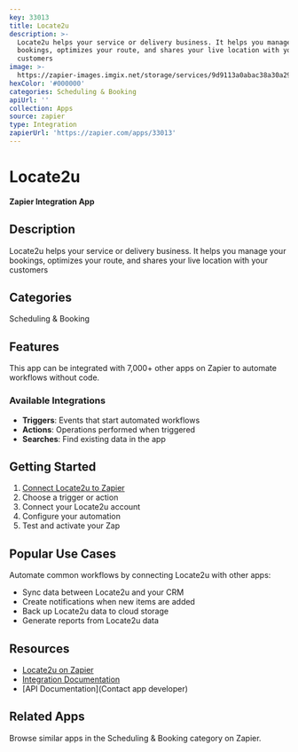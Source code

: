 ```yaml
---
key: 33013
title: Locate2u
description: >-
  Locate2u helps your service or delivery business. It helps you manage your
  bookings, optimizes your route, and shares your live location with your
  customers
image: >-
  https://zapier-images.imgix.net/storage/services/9d9113a0abac38a30a298d379947e067.png?auto=format%2Ccompress&ixlib=python-3.0.0&q=50
hexColor: '#000000'
categories: Scheduling & Booking
apiUrl: ''
collection: Apps
source: zapier
type: Integration
zapierUrl: 'https://zapier.com/apps/33013'
---
```

# Locate2u

**Zapier Integration App**

## Description

Locate2u helps your service or delivery business. It helps you manage your bookings, optimizes your route, and shares your live location with your customers

## Categories

Scheduling & Booking

## Features

This app can be integrated with 7,000+ other apps on Zapier to automate workflows without code.

### Available Integrations

- **Triggers**: Events that start automated workflows
- **Actions**: Operations performed when triggered
- **Searches**: Find existing data in the app

## Getting Started

1. [Connect Locate2u to Zapier](https://zapier.com/apps/33013)
2. Choose a trigger or action
3. Connect your Locate2u account
4. Configure your automation
5. Test and activate your Zap

## Popular Use Cases

Automate common workflows by connecting Locate2u with other apps:

- Sync data between Locate2u and your CRM
- Create notifications when new items are added
- Back up Locate2u data to cloud storage
- Generate reports from Locate2u data

## Resources

- [Locate2u on Zapier](https://zapier.com/apps/33013)
- [Integration Documentation](https://zapier.com/apps/33013/integrations)
- [API Documentation](Contact app developer)

## Related Apps

Browse similar apps in the Scheduling & Booking category on Zapier.

